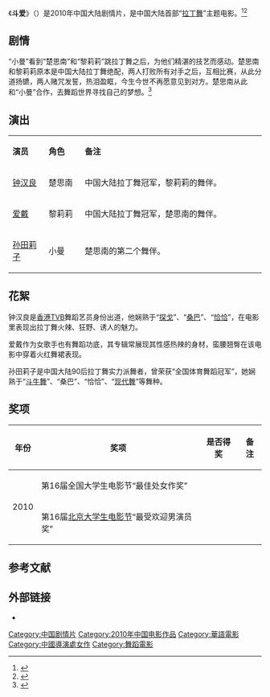 {{电影信息框
| 片名     = 斗爱<br>舞动心灵
| 电影原名 = ''{{lang|en|Duel For Love}}''
| 图像     = 
| 图像说明 = 
| 导演     = 张挺
| 监制     = 
| 制片     = 
| 编剧     = 张挺
| 剧本     = 
| 原著     = 
| 主演     = {{ubl|钟汉良|爱戴|孙田莉子}}
| 主题曲   = 《斗爱》
| 片头曲   = 
| 片尾曲   = 
| 配乐     = 
| 摄影     = 
| 剪辑     = 
| 制片商   = 上海星光国际传媒有限公司<br>北京泰格尔影视文化传媒有限公司
| 发行商   = 北京其欣然电影发行有限公司<br>华夏电影发行有限责任公司
| 上映日期 = {{Film date|2010|4|15|中国大陆}}
| 片长     = 90分钟
| 产地     = {{CHNML}}
| 语言     = 普通话
| 预算     = 
| 票房     = 
| 前集     = 
| 续集     = 
}}

《'''斗爱'''》（{{lang-en|''Duel For Love''}}）是2010年中国大陆剧情片，是中国大陆首部“[[拉丁舞|拉丁舞]]”主题电影。<ref>{{cite web |url=http://ent.qq.com/a/20090612/000354.htm |title=热舞电影《斗爱》火爆影城 诱惑拉丁以舞励志 |year=2009 |work=腾讯网 |access-date=2014-02-18 |archive-date=2018-10-04 |archive-url=https://web.archive.org/web/20181004000201/http://ent.qq.com/a/20090612/000354.htm |dead-url=no }}</ref><ref>{{cite web |url=http://ent.sina.com.cn/m/c/2009-10-09/12022723433.shtml |title=解秘电影《斗爱》 导演：中国无纯正歌舞片 |year=2009 |work=新浪 |access-date=2014-02-18 |archive-date=2016-03-04 |archive-url=https://web.archive.org/web/20160304123433/http://ent.sina.com.cn/m/c/2009-10-09/12022723433.shtml |dead-url=no }}</ref>

==剧情==
“小曼”看到“楚思南”和“黎莉莉”跳拉丁舞之后，为他们精湛的技艺而感动。楚思南和黎莉莉原本是中国大陆拉丁舞绝配，两人打败所有对手之后，互相比赛，从此分道扬镳，两人赌咒发誓，热泪盈眶，今生今世不再愿意见到对方。楚思南从此和“小曼”合作，去舞蹈世界寻找自己的梦想。<ref>{{cite web |url=http://data.ent.163.com/movie/152148.html |title=斗爱 Duel For Love (2009) |year=2009 |work=网易 |archive-url=https://web.archive.org/web/20140222045523/http://data.ent.163.com/movie/152148.html |archive-date=2014-02-22 |dead-url=yes }}</ref>

== 演出 ==
{|class="wikitable " width="70%"
|- style="background:cornflowerblue; color:white" align=center
|style="width:10%"|'''演员'''||style="width:10%"|'''角色'''||style="width:50%"|'''备注'''
|-
| [[钟汉良|钟汉良]] || 楚思南 || 中国大陆拉丁舞冠军，黎莉莉的舞伴。
|-
| [[爱戴|爱戴]] || 黎莉莉 || 中国大陆拉丁舞冠军，楚思南的舞伴。  
|- 
| [[孙田莉子|孙田莉子]] || 小曼 || 楚思南的第二个舞伴。 
|}

==花絮==
钟汉良是[[香港|香港]][[TVB|TVB]]舞蹈艺员身份出道，他娴熟于“[[探戈|探戈]]”、“[[桑巴|桑巴]]”、“[[恰恰恰|恰恰]]”，在电影里表现出拉丁舞火辣、狂野、诱人的魅力。

爱戴作为女歌手也有舞蹈功底，其专辑常展现其性感热辣的身材，蛮腰翘臀在该电影中穿着火红舞裙表现。

孙田莉子是中国大陆90后拉丁舞实力派舞者，曾荣获“全国体育舞蹈冠军”，她娴熟于“[[斗牛舞|斗牛舞]]”、“桑巴”、“恰恰”、“[[现代舞|现代舞]]”等舞种。

==奖项==
{| class="wikitable"
|-
! 年份 !! 奖项 !! 是否得奖 !! 备注
|-
|rowspan="2" | 2010 || 第16届全国大学生电影节“最佳处女作奖” || {{nom}} ||
|-
| 第16届[[北京大学生电影节|北京大学生电影节]]“最受欢迎男演员奖”|| {{nom}} ||
|}

==参考文献==
{{reflist}}

== 外部链接 ==
* {{douban}}

{{DEFAULTSORT:Dou斗}}
[[Category:中国剧情片|Category:中国剧情片]]
[[Category:2010年中国电影作品|Category:2010年中国电影作品]]
[[Category:華語電影|Category:華語電影]]
[[Category:中國導演處女作|Category:中國導演處女作]]
[[Category:舞蹈電影|Category:舞蹈電影]]